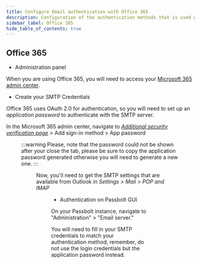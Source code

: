 ```yaml
---
title: Configure Email authentication with Office 365
description: Configuration of the authentication methods that is used with SMTP for Office 365
sidebar_label: Office 365
hide_table_of_contents: true
---
```


<EmailServerConfigurationIntroduction/>

## Office 365

- Administration panel

When you are using Office 365, you will need to access your [Microsoft 365 admin center](https://admin.microsoft.com).

- Create your SMTP Credentials

Office 365 uses OAuth 2.0 for authentication, so you will need to set up an *application password* to authenticate with the SMTP server.

In the Microsoft 365 admin center, navigate to *[Additional security verification page](https://mysignins.microsoft.com/security-info)* > Add sign-in method > App password

<Figure
  src="/img/help/2023/08/office365-app-password-menu.png"
  caption="Microsoft - Create an application password"
  alt="Microsoft - Create an application password"
/>

:::warning
Please, note that the password could not be shown after your close the tab, please be sure to copy the application password generated otherwise you will need to generate a new one.
:::

<Figure
  src="/img/help/2023/08/office365-app-password-example.png"
  caption="Microsoft - Application password"
  alt="Microsoft - Application password"
/>

Now, you'll need to get the SMTP settings that are available from Outlook in *Settings > Mail > POP and IMAP*

<Figure
  src="/img/help/2023/08/office365-smtp-credentials.png"
  caption="Microsoft - SMTP Settings"
  alt="Microsoft - SMTP Settings"
/>

- Authentication on Passbolt GUI

On your Passbolt instance, navigate to "Administration" > "Email server."

You will need to fill in your SMTP credentials to match your authentication method, remember, do not use the login credentials but the application password instead.

<Figure
  src="/img/help/2023/08/passbolt-office365-smtp-settings.png"
  caption="Passbolt - Email authentication"
  alt="Passbolt - Email authentication"
/>

<TestYourEmailConfiguration/>
